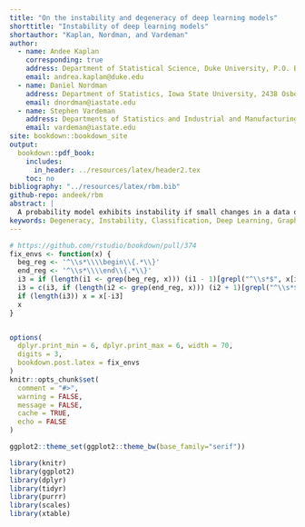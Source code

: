 ```yaml
---
title: "On the instability and degeneracy of deep learning models"
shorttitle: "Instability of deep learning models"
shortauthor: "Kaplan, Nordman, and Vardeman"
author: 
  - name: Andee Kaplan
    corresponding: true
    address: Department of Statistical Science, Duke University, P.O. Box 90251, Durham, NC 27708-0251, USA
    email: andrea.kaplan@duke.edu
  - name: Daniel Nordman
    address: Department of Statistics, Iowa State University, 2438 Osborn Dr., Ames, IA 50011-1090, USA
    email: dnordman@iastate.edu
  - name: Stephen Vardeman
    address: Departments of Statistics and Industrial and Manufacturing Systems Engineering, Iowa State University, 2438 Osborn Dr., Ames, IA 50011-1090, USA
    email: vardeman@iastate.edu
site: bookdown::bookdown_site
output: 
  bookdown::pdf_book:
    includes:
      in_header: ../resources/latex/header2.tex
    toc: no
bibliography: "../resources/latex/rbm.bib"
github-repo: andeek/rbm
abstract: |
  A probability model exhibits instability if small changes in a data outcome result in large, and often unanticipated, changes in probability. This instability is a property of the probability \ak{model, given by a distributional form and a given configuration of parameters}. For correlated data structures found in several application areas, there is increasing interest in \ak{identifying} such sensitivity in model probability structure. We consider the problem of quantifying instability for general probability models defined on sequences of observations, where each sequence of length $N$ has a finite number of possible values \ak{that can be taken at each point}. A sequence of probability models results, indexed by $N$, \ak{and an associated parameter sequence,} that accommodates data of expanding dimension. Model instability is formally shown to occur when a certain log-probability ratio under such models grows faster than $N$. In this case, a one component change in the data sequence can shift probability by orders of magnitude. Also, as instability becomes more extreme, the resulting probability models are shown to tend to degeneracy, placing all their probability on potentially small portions of the sample space. These results on instability apply to large classes of models commonly used in random graphs, network analysis, and machine learning contexts.
keywords: Degeneracy, Instability, Classification, Deep Learning, Graphical Models
---
```


```r
# https://github.com/rstudio/bookdown/pull/374
fix_envs <- function(x) {
  beg_reg <- '^\\s*\\\\begin\\{.*\\}'
  end_reg <- '^\\s*\\\\end\\{.*\\}'
  i3 = if (length(i1 <- grep(beg_reg, x))) (i1 - 1)[grepl("^\\s*$", x[i1 - 1])]
  i3 = c(i3, if (length(i2 <- grep(end_reg, x))) (i2 + 1)[grepl("^\\s*$", x[i2 + 1])])
  if (length(i3)) x = x[-i3]
  x
}


options(
  dplyr.print_min = 6, dplyr.print_max = 6, width = 70,
  digits = 3,
  bookdown.post.latex = fix_envs
)
knitr::opts_chunk$set(
  comment = "#>",
  warning = FALSE,
  message = FALSE,
  cache = TRUE,
  echo = FALSE
)

ggplot2::theme_set(ggplot2::theme_bw(base_family="serif"))

library(knitr)
library(ggplot2)
library(dplyr)
library(tidyr)
library(purrr)
library(scales)
library(xtable)
```
